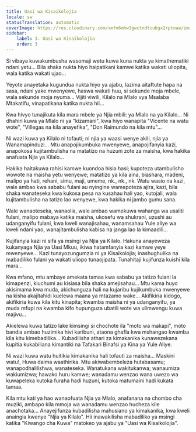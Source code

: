 ```yaml
---
title: Uasi wa Kisaikolojia
locale: sw
statusTranslation: automatic
coverImage: https://res.cloudinary.com/xmfm6mhw3gwctndtcubgx2rptnae/image/upload/v1740468922/small_cover_tratado_de_psicologia_revolucionaria_a4c0dca4e0.webp
sidebar:
    label: 3. Uasi wa Kisaikolojia
    order: 3
---
```

Si vibaya kuwakumbusha wasomaji wetu kuwa kuna nukta ya kimathematiki ndani yetu... Bila shaka nukta hiyo haipatikani kamwe katika wakati uliopita, wala katika wakati ujao...

Yeyote anayetaka kugundua nukta hiyo ya ajabu, lazima aitaftute hapa na sasa, ndani yake mwenyewe, haswa wakati huu, si sekunde moja mbele, wala sekunde moja nyuma... Vijiti viwili, Kilalo na Mlalo vya Msalaba Mtakatifu, vinapatikana katika nukta hii...

Kwa hivyo tunajikuta kila mara mbele ya Njia mbili: ya Mlalo na ya Kilalo... Ni dhahiri kuwa ya Mlalo ni ya "kizamani", kwa hiyo wanapita "Vicente na watu wote", "Villegas na kila anayefika", "Don Raimundo na kila mtu"...

Ni wazi kuwa ya Kilalo ni tofauti; ni njia ya waasi wenye akili, njia ya Wanamapinduzi... Mtu anapojikumbuka mwenyewe, anapojifanyia kazi, anapokosa kujitambulisha na matatizo na huzuni zote za maisha, kwa hakika anafuata Njia ya Kilalo...

Hakika haitakuwa rahisi kamwe kuondoa hisia hasi; kupoteza utambulisho wowote na maisha yetu wenyewe; matatizo ya kila aina, biashara, madeni, malipo ya hati, rehani, simu, maji, umeme, nk., nk., nk. Watu wasio na kazi, wale ambao kwa sababu fulani au nyingine wamepoteza ajira, kazi, bila shaka wanateseka kwa kukosa pesa na kusahau hali yao, kutojali, wala kujitambulisha na tatizo lao wenyewe, kwa hakika ni jambo gumu sana.

Wale wanaoteseka, wanaolia, wale ambao wamekuwa wahanga wa usaliti fulani, malipo mabaya katika maisha, ukosefu wa shukrani, uzushi au udanganyifu fulani, kwa kweli wanajisahau, wanamsahau Yule aliye wa kweli ndani yao, wanajitambulisha kabisa na janga lao la kimaadili...

Kujifanyia kazi ni sifa ya msingi ya Njia ya Kilalo. Hakuna anayeweza kukanyaga Njia ya Uasi Mkuu, ikiwa hatamfanyia kazi kamwe yeye mwenyewe... Kazi tunayozungumzia ni ya Kisaikolojia; inashughulika na mabadiliko fulani ya wakati uliopo tunaojipata. Tunahitaji kujifunza kuishi kila mara...

Kwa mfano, mtu ambaye amekata tamaa kwa sababu ya tatizo fulani la kimapenzi, kiuchumi au kisiasa bila shaka amejisahau... Mtu kama huyo akisimama kwa muda, akichunguza hali na kujaribu kujikumbuka mwenyewe na kisha akajitahidi kuelewa maana ya mtazamo wake... Akifikiria kidogo, akifikiria kuwa kila kitu kinapita; kwamba maisha ni ya udanganyifu, ya muda mfupi na kwamba kifo hupunguza ubatili wote wa ulimwengu kuwa majivu...

Akielewa kuwa tatizo lake kimsingi si chochote ila "moto wa makapi", moto bandia ambao huzimika hivi karibuni, ataona ghafla kwa mshangao kwamba kila kitu kimebadilika... Kubadilisha athari za kimakanika kunawezekana kupitia kukabiliana kimantiki na Tafakari Binafsi ya Kina ya Yule Aliye.

Ni wazi kuwa watu huitikia kimakanika hali tofauti za maisha... Maskini watu!, Huwa daima waathirika. Mtu akiwabembeleza hutabasamu; wanapodhalilishwa, wanateseka. Wanatukana wakitukanwa; wanaumiza wakiumizwa; hawako huru kamwe; wanadamu wenzao wana uwezo wa kuwapeleka kutoka furaha hadi huzuni, kutoka matumaini hadi kukata tamaa.

Kila mtu kati ya hao wanaofuata Njia ya Mlalo, anafanana na chombo cha muziki, ambapo kila mmoja wa wanadamu wenzao hucheza kile anachotaka... Anayejifunza kubadilisha mahusiano ya kimakanika, kwa kweli anaingia kwenye "Njia ya Kilalo". Hii inawakilisha mabadiliko ya msingi katika "Kiwango cha Kuwa" matokeo ya ajabu ya "Uasi wa Kisaikolojia".

